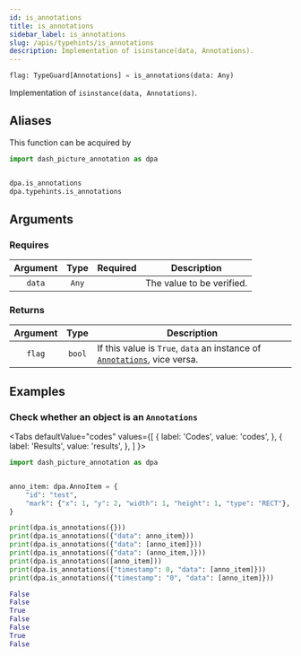 ```yaml
---
id: is_annotations
title: is_annotations
sidebar_label: is_annotations
slug: /apis/typehints/is_annotations
description: Implementation of isinstance(data, Annotations).
---
```





<APITopBar type="func" source="typehints.is_annotations" />

```python
flag: TypeGuard[Annotations] = is_annotations(data: Any)
```

Implementation of `isinstance(data, Annotations)`.

## Aliases

This function can be acquired by

```python
import dash_picture_annotation as dpa


dpa.is_annotations
dpa.typehints.is_annotations
```

## Arguments

### Requires

| Argument | Type  |             Required              | <center>Description</center> |
| :------: | :---: | :-------------------------------: | ---------------------------- |
|  `data`  | `Any` | <InlineIcon icon={vsiCheckIcon}/> | The value to be verified.    |

### Returns

| Argument |  Type  | <center>Description</center>                                                             |
| :------: | :----: | :--------------------------------------------------------------------------------------- |
|  `flag`  | `bool` | If this value is `True`, `data` an instance of [`Annotations`](./Annotations.mdx), vice versa. |

## Examples

### <IconObjType type="term"/> Check whether an object is an `Annotations`

<Tabs
  defaultValue="codes"
  values={[
    { label: 'Codes', value: 'codes', },
    { label: 'Results', value: 'results', },
  ]
}>

<TabItem value="codes">

```python title="check_is_annotations.py" showLineNumbers
import dash_picture_annotation as dpa


anno_item: dpa.AnnoItem = {
    "id": "test",
    "mark": {"x": 1, "y": 2, "width": 1, "height": 1, "type": "RECT"},
}

print(dpa.is_annotations({}))
print(dpa.is_annotations({"data": anno_item}))
print(dpa.is_annotations({"data": [anno_item]}))
print(dpa.is_annotations({"data": (anno_item,)}))
print(dpa.is_annotations([anno_item]))
print(dpa.is_annotations({"timestamp": 0, "data": [anno_item]}))
print(dpa.is_annotations({"timestamp": "0", "data": [anno_item]}))
```

</TabItem>

<TabItem value="results">

```python
False
False
True
False
False
True
False
```

</TabItem>

</Tabs>

